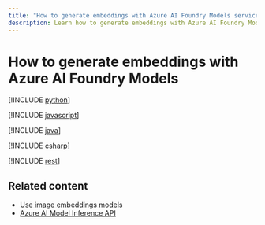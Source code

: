 ```yaml
---
title: "How to generate embeddings with Azure AI Foundry Models service"
description: Learn how to generate embeddings with Azure AI Foundry Models
---
```


# How to generate embeddings with Azure AI Foundry Models


<Tab title="Python">

[!INCLUDE [python](../../foundry-models/includes/use-embeddings/python)]
</Tab>


<Tab title="JavaScript">

[!INCLUDE [javascript](../../foundry-models/includes/use-embeddings/javascript)]
</Tab>


<Tab title="Java">

[!INCLUDE [java](../../foundry-models/includes/use-embeddings/java)]
</Tab>


<Tab title="C#">

[!INCLUDE [csharp](../../foundry-models/includes/use-embeddings/csharp)]
</Tab>


<Tab title="REST API">

[!INCLUDE [rest](../../foundry-models/includes/use-embeddings/rest)]
</Tab>

## Related content

* [Use image embeddings models](../../model-inference/how-to/use-image-embeddings)
* [Azure AI Model Inference API](../../model-inference/reference/reference-model-inference-api)
